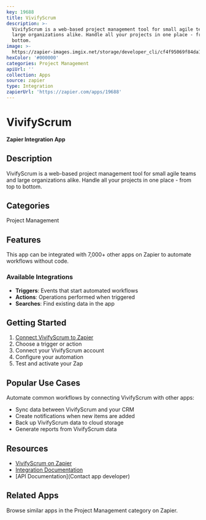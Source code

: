 ```yaml
---
key: 19688
title: VivifyScrum
description: >-
  VivifyScrum is a web-based project management tool for small agile teams and
  large organizations alike. Handle all your projects in one place - from top to
  bottom.
image: >-
  https://zapier-images.imgix.net/storage/developer_cli/cf4f95069f84da19b2fdf136875e365e.png?auto=format%2Ccompress&ixlib=python-3.0.0&q=50
hexColor: '#000000'
categories: Project Management
apiUrl: ''
collection: Apps
source: zapier
type: Integration
zapierUrl: 'https://zapier.com/apps/19688'
---
```

# VivifyScrum

**Zapier Integration App**

## Description

VivifyScrum is a web-based project management tool for small agile teams and large organizations alike. Handle all your projects in one place - from top to bottom.

## Categories

Project Management

## Features

This app can be integrated with 7,000+ other apps on Zapier to automate workflows without code.

### Available Integrations

- **Triggers**: Events that start automated workflows
- **Actions**: Operations performed when triggered
- **Searches**: Find existing data in the app

## Getting Started

1. [Connect VivifyScrum to Zapier](https://zapier.com/apps/19688)
2. Choose a trigger or action
3. Connect your VivifyScrum account
4. Configure your automation
5. Test and activate your Zap

## Popular Use Cases

Automate common workflows by connecting VivifyScrum with other apps:

- Sync data between VivifyScrum and your CRM
- Create notifications when new items are added
- Back up VivifyScrum data to cloud storage
- Generate reports from VivifyScrum data

## Resources

- [VivifyScrum on Zapier](https://zapier.com/apps/19688)
- [Integration Documentation](https://zapier.com/apps/19688/integrations)
- [API Documentation](Contact app developer)

## Related Apps

Browse similar apps in the Project Management category on Zapier.

